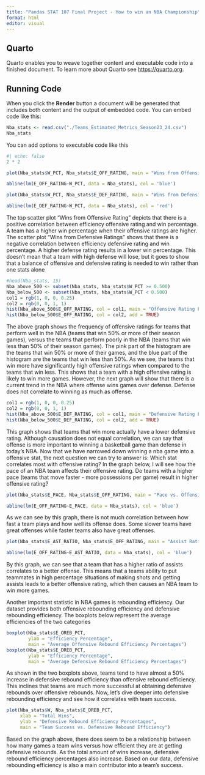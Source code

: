```yaml
---
title: "Pandas STAT 107 Final Project - How to win an NBA Championship"
format: html
editor: visual
---
```


## Quarto

Quarto enables you to weave together content and executable code into a finished document. To learn more about Quarto see <https://quarto.org>.

## Running Code

When you click the **Render** button a document will be generated that includes both content and the output of embedded code. You can embed code like this:

```r
Nba_stats <- read.csv("./Teams_Estimated_Metrics_Season23_24.csv")
Nba_stats
```

You can add options to executable code like this

```r
#| echo: false
2 * 2
```

```r
plot(Nba_stats$W_PCT, Nba_stats$E_OFF_RATING, main = "Wins from Offensive Ratings", xlab = "Win Percentage", ylab = "Efficiency Offensive Rating", pch = 19)

abline(lm(E_OFF_RATING~W_PCT, data = Nba_stats), col = 'blue')
```

```r
plot(Nba_stats$W_PCT, Nba_stats$E_DEF_RATING, main = "Wins from Defensive Ratings", xlab = "Win Percentage", ylab = "Efficiency Defensive Rating", pch = 18)

abline(lm(E_DEF_RATING~W_PCT, data = Nba_stats), col = 'red')
```

The top scatter plot "Wins from Offensive Rating" depicts that there is a positive correlation between efficiency offensive rating and win percentage. A team has a higher win percentage when their offensive ratings are higher. The scatter plot "Wins from Defensive Ratings" shows that there is a negative correlation between efficiency defensive rating and win percentage. A higher defense rating results in a lower win percentage. This doesn't mean that a team with high defense will lose, but it goes to show that a balance of offensive and defensive rating is needed to win rather than one stats alone

```r
#head(Nba_stats, 15)
Nba_above_500 <- subset(Nba_stats, Nba_stats$W_PCT >= 0.500)
Nba_below_500 <- subset(Nba_stats, Nba_stats$W_PCT < 0.500)
col1 = rgb(1, 0, 0, 0.25)
col2 = rgb(0, 0, 1, 1)
hist(Nba_above_500$E_OFF_RATING, col = col1, main = "Offensive Rating For Teams Above 50% Win Percentage vs Below", xlab = "Offensive Rating")
hist(Nba_below_500$E_OFF_RATING, col = col2, add = TRUE)
```
The above graph shows the frequency of offensive ratings for teams that perform well in the NBA (teams that win 50% or more of their season games), versus the teams that perform poorly in the NBA (teams that win less than 50% of their season games). The pink part of the histogram are the teams that win 50% or more of their games, and the blue part of the histogram are the teams that win less than 50%. As we see, the teams that win more have significantly high offensive ratings when compared to the teams that win less. This shows that a team with a high offensive rating is likely to win more games. However, the next graph will show that there is a current trend in the NBA where offense wins games over defense. Defense does not correlate to winning as much as offense.
```r
col1 = rgb(1, 0, 0, 0.25)
col2 = rgb(0, 0, 1, 1)
hist(Nba_above_500$E_DEF_RATING, col = col1, main = "Defensive Rating For Teams Above 50% Win Percentage vs Below", xlab = "Defensive Rating")
hist(Nba_below_500$E_DEF_RATING, col = col2, add = TRUE)
```
This graph shows that teams that win more actually have a lower defensive rating. Although causation does not equal correlation, we can say that offense is more important to winning a basketball game than defense in today's NBA. Now that we have narrowed down winning a nba game into a offensive stat, the next question we can try to answer is: Which stat correlates most with offensive rating?
In the graph below, I will see how the pace of an NBA team affects their offensive rating. Do teams with a higher pace (teams that move faster - more possessions per game) result in higher offensive rating?

```r
plot(Nba_stats$E_PACE, Nba_stats$E_OFF_RATING, main = "Pace vs. Offensive Rating", xlab = "Pace", ylab = "Efficiency Offensive Rating", pch = 19)

abline(lm(E_OFF_RATING~E_PACE, data = Nba_stats), col = 'blue')
```
As we can see by this graph, there is not much correlation between how fast a team plays and how well its offense does. Some slower teams have great offenses while faster teams also have great offenses.
```r
plot(Nba_stats$E_AST_RATIO, Nba_stats$E_OFF_RATING, main = "Assist Ratio vs. Offensive Rating", xlab = "Assist Ratio", ylab = "Efficiency Offensive Rating", pch = 19)

abline(lm(E_OFF_RATING~E_AST_RATIO, data = Nba_stats), col = 'blue')
```
By this graph, we can see that a team that has a higher ratio of assists correlates to a better offense. This means that a teams ability to put teammates in high percentage situations of making shots and getting assists leads to a better offensive rating, which then causes an NBA team to win more games.

Another important statistic in NBA games is rebounding efficiency. Our dataset provides both offensive rebounding efficiency and defensive rebounding efficiency. The boxplots below represent the average efficiencies of the two categories
```r
boxplot(Nba_stats$E_OREB_PCT,
        ylab = "Efficiency Percentage",
        main = "Average Offensive Rebound Efficiency Percentages")
boxplot(Nba_stats$E_DREB_PCT,
        ylab = "Efficiency Percentage",
        main = "Average Defensive Rebound Efficiency Percentages")
```
As shown in the two boxplots above, teams tend to have almost a 50% increase in defensive rebound efficiency than offensive rebound efficiency. This inclines that teams are much more successful at obtaining defensive rebounds over offensive rebounds. Now, let's dive deeper into defensive rebounding efficiency and see how it correlates with team success. 
```r
plot(Nba_stats$W, Nba_stats$E_DREB_PCT,
     xlab = "Total Wins",
     ylab = "Defensive Rebound Efficiency Percentages",
     main = "Team Success vs. Defensive Rebound Efficiency")
```
Based on the graph above, there does seem to be a relationship between how many games a team wins versus how efficient they are at getting defensive rebounds. As the total amount of wins increase, defensive rebound efficiency percentages also increase. Based on our data, defensive rebounding efficiency is also a main contributor into a team's success. 
